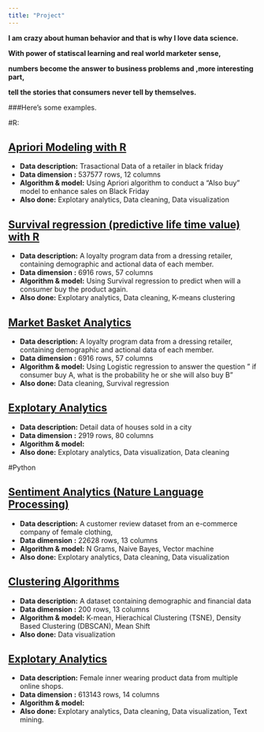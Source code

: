 ```yaml
---
title: "Project"
---
```


__I am crazy about human behavior and that is why I love data science.__

__With power of statiscal learning and real world marketer sense, __

__numbers become the answer to business problems and ,more interesting part,__

__tell the stories that consumers never tell by themselves. __
 
###Here's some examples.

#R:

## [Apriori Modeling with R](project/Apriori_R.html)

- __Data description:__ Trasactional Data of a retailer in black friday
- __Data dimension :__ 537577 rows, 12 columns
- __Algorithm & model:__  Using Apriori algorithm to conduct a "Also buy" model to enhance sales on Black Friday
- __Also done:__  Explotary analytics, Data cleaning, Data visualization

## [Survival regression (predictive life time value) with R](project/Survival_Model_R.html)

- __Data description:__ A loyalty program data from a dressing retailer, containing demographic and actional data of each member.
- __Data dimension :__ 6916 rows, 57 columns
- __Algorithm & model:__  Using Survival regression to predict when will a consumer buy the product again.
- __Also done:__  Explotary analytics, Data cleaning, K-means clustering

## [Market Basket Analytics](project/MBA_R.html)

- __Data description:__ A loyalty program data from a dressing retailer, containing demographic and actional data of each member.
- __Data dimension :__ 6916 rows, 57 columns
- __Algorithm & model:__  Using Logistic regression to answer the question " if consumer buy A, what is the probability he or she will also buy B"
- __Also done:__  Data cleaning, Survival regression

## [Explotary Analytics](project/XGboost_R.html)

- __Data description:__ Detail data of houses sold in a city
- __Data dimension :__ 2919 rows, 80 columns
- __Algorithm & model:__  
- __Also done:__  Explotary analytics, Data visualization, Data cleaning

#Python

## [Sentiment Analytics (Nature Language Processing)](project/python/Text Mining_NLP_python.html)

- __Data description:__ A customer review dataset from an e-commerce company of female clothing, 
- __Data dimension :__ 22628 rows, 13 columns
- __Algorithm & model:__  N Grams, Naive Bayes, Vector machine
- __Also done:__  Explotary analytics, Data cleaning, Data visualization

## [Clustering Algorithms](project/python/Python clustering(Kmeans , TSNE, AggClu-Hierarchy, DBSCAN, MeanShift).html)

- __Data description:__  A dataset containing demographic and financial data
- __Data dimension :__ 200 rows, 13 columns
- __Algorithm & model:__  K-mean, Hierachical Clustering (TSNE), Density Based Clustering (DBSCAN), Mean Shift
- __Also done:__  Data visualization

## [Explotary Analytics](project/python/Victoria Secret ( text data wrangling & EDA using Py).html)

- __Data description:__ Female inner wearing product data from multiple online shops.
- __Data dimension :__ 613143 rows, 14 columns
- __Algorithm & model:__  
- __Also done:__  Explotary analytics, Data cleaning, Data visualization, Text mining.


